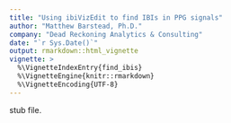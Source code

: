 ```yaml
---
title: "Using ibiVizEdit to find IBIs in PPG signals"
author: "Matthew Barstead, Ph.D."
company: "Dead Reckoning Analytics & Consulting"
date: "`r Sys.Date()`"
output: rmarkdown::html_vignette
vignette: >
  %\VignetteIndexEntry{find_ibis}
  %\VignetteEngine{knitr::rmarkdown}
  %\VignetteEncoding{UTF-8}
---
```


stub file. 
